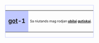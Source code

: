 <div style="float:left;border:solid #C0C8FF 1px;margin:1px">
{| cellspacing="0" style="width:238px;background:#F0F8FF"
| style="width:45px;height:45px;background:#C0C8FF;text-align:center;font-size:14pt" | '''[[哥德語|got]]-1'''
| style="font-size:8pt;padding:4pt;line-height:1.25em" | Sa niutands mag rodjan '''[[:Category:Got-1 使用者|ubilai]] [[哥德語|gutiskai]]'''. [[Category:Got 使用者|{{PAGENAME}}]] [[Category:Got-1 使用者|{{PAGENAME}}]]
|}
</div><noinclude>
</noinclude>
